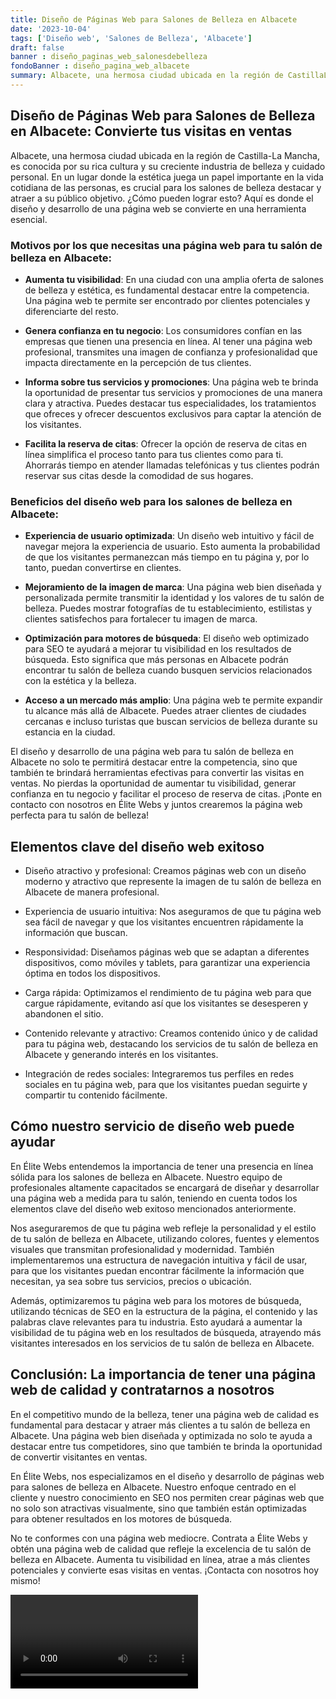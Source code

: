 ```yaml
---
title: Diseño de Páginas Web para Salones de Belleza en Albacete
date: '2023-10-04'
tags: ['Diseño web', 'Salones de Belleza', 'Albacete']
draft: false
banner : diseño_paginas_web_salonesdebelleza
fondoBanner : diseño_pagina_web_albacete
summary: Albacete, una hermosa ciudad ubicada en la región de CastillaLa Mancha, es conocida por su rica cultura y su creciente industria de belleza y cuidado personal. En un lugar donde la estética juega un papel importante en la vida cotidiana de las personas, es crucial para los salones de belleza destacar y atraer a su público objetivo. ¿Cómo pueden lograr esto? Aquí es donde el diseño y desarrollo de una página web se convierte en una herramienta esencial.
---
```


## Diseño de Páginas Web para Salones de Belleza en Albacete: Convierte tus visitas en ventas

Albacete, una hermosa ciudad ubicada en la región de Castilla-La Mancha, es conocida por su rica cultura y su creciente industria de belleza y cuidado personal. En un lugar donde la estética juega un papel importante en la vida cotidiana de las personas, es crucial para los salones de belleza destacar y atraer a su público objetivo. ¿Cómo pueden lograr esto? Aquí es donde el diseño y desarrollo de una página web se convierte en una herramienta esencial.

### Motivos por los que necesitas una página web para tu salón de belleza en Albacete:

- **Aumenta tu visibilidad**: En una ciudad con una amplia oferta de salones de belleza y estética, es fundamental destacar entre la competencia. Una página web te permite ser encontrado por clientes potenciales y diferenciarte del resto.

- **Genera confianza en tu negocio**: Los consumidores confían en las empresas que tienen una presencia en línea. Al tener una página web profesional, transmites una imagen de confianza y profesionalidad que impacta directamente en la percepción de tus clientes.

- **Informa sobre tus servicios y promociones**: Una página web te brinda la oportunidad de presentar tus servicios y promociones de una manera clara y atractiva. Puedes destacar tus especialidades, los tratamientos que ofreces y ofrecer descuentos exclusivos para captar la atención de los visitantes.

- **Facilita la reserva de citas**: Ofrecer la opción de reserva de citas en línea simplifica el proceso tanto para tus clientes como para ti. Ahorrarás tiempo en atender llamadas telefónicas y tus clientes podrán reservar sus citas desde la comodidad de sus hogares.

### Beneficios del diseño web para los salones de belleza en Albacete:

- **Experiencia de usuario optimizada**: Un diseño web intuitivo y fácil de navegar mejora la experiencia de usuario. Esto aumenta la probabilidad de que los visitantes permanezcan más tiempo en tu página y, por lo tanto, puedan convertirse en clientes.

- **Mejoramiento de la imagen de marca**: Una página web bien diseñada y personalizada permite transmitir la identidad y los valores de tu salón de belleza. Puedes mostrar fotografías de tu establecimiento, estilistas y clientes satisfechos para fortalecer tu imagen de marca.

- **Optimización para motores de búsqueda**: El diseño web optimizado para SEO te ayudará a mejorar tu visibilidad en los resultados de búsqueda. Esto significa que más personas en Albacete podrán encontrar tu salón de belleza cuando busquen servicios relacionados con la estética y la belleza.

- **Acceso a un mercado más amplio**: Una página web te permite expandir tu alcance más allá de Albacete. Puedes atraer clientes de ciudades cercanas e incluso turistas que buscan servicios de belleza durante su estancia en la ciudad.

El diseño y desarrollo de una página web para tu salón de belleza en Albacete no solo te permitirá destacar entre la competencia, sino que también te brindará herramientas efectivas para convertir las visitas en ventas. No pierdas la oportunidad de aumentar tu visibilidad, generar confianza en tu negocio y facilitar el proceso de reserva de citas. ¡Ponte en contacto con nosotros en Élite Webs y juntos crearemos la página web perfecta para tu salón de belleza!

<GifSeo />

<Cta />

## Elementos clave del diseño web exitoso

- Diseño atractivo y profesional: Creamos páginas web con un diseño moderno y atractivo que represente la imagen de tu salón de belleza en Albacete de manera profesional.

- Experiencia de usuario intuitiva: Nos aseguramos de que tu página web sea fácil de navegar y que los visitantes encuentren rápidamente la información que buscan.

- Responsividad: Diseñamos páginas web que se adaptan a diferentes dispositivos, como móviles y tablets, para garantizar una experiencia óptima en todos los dispositivos.

- Carga rápida: Optimizamos el rendimiento de tu página web para que cargue rápidamente, evitando así que los visitantes se desesperen y abandonen el sitio.

- Contenido relevante y atractivo: Creamos contenido único y de calidad para tu página web, destacando los servicios de tu salón de belleza en Albacete y generando interés en los visitantes.

- Integración de redes sociales: Integraremos tus perfiles en redes sociales en tu página web, para que los visitantes puedan seguirte y compartir tu contenido fácilmente.

## Cómo nuestro servicio de diseño web puede ayudar

En Élite Webs entendemos la importancia de tener una presencia en línea sólida para los salones de belleza en Albacete. Nuestro equipo de profesionales altamente capacitados se encargará de diseñar y desarrollar una página web a medida para tu salón, teniendo en cuenta todos los elementos clave del diseño web exitoso mencionados anteriormente.

Nos aseguraremos de que tu página web refleje la personalidad y el estilo de tu salón de belleza en Albacete, utilizando colores, fuentes y elementos visuales que transmitan profesionalidad y modernidad. También implementaremos una estructura de navegación intuitiva y fácil de usar, para que los visitantes puedan encontrar fácilmente la información que necesitan, ya sea sobre tus servicios, precios o ubicación.

Además, optimizaremos tu página web para los motores de búsqueda, utilizando técnicas de SEO en la estructura de la página, el contenido y las palabras clave relevantes para tu industria. Esto ayudará a aumentar la visibilidad de tu página web en los resultados de búsqueda, atrayendo más visitantes interesados en los servicios de tu salón de belleza en Albacete.

## Conclusión: La importancia de tener una página web de calidad y contratarnos a nosotros

En el competitivo mundo de la belleza, tener una página web de calidad es fundamental para destacar y atraer más clientes a tu salón de belleza en Albacete. Una página web bien diseñada y optimizada no solo te ayuda a destacar entre tus competidores, sino que también te brinda la oportunidad de convertir visitantes en ventas.

En Élite Webs, nos especializamos en el diseño y desarrollo de páginas web para salones de belleza en Albacete. Nuestro enfoque centrado en el cliente y nuestro conocimiento en SEO nos permiten crear páginas web que no solo son atractivas visualmente, sino que también están optimizadas para obtener resultados en los motores de búsqueda.

No te conformes con una página web mediocre. Contrata a Élite Webs y obtén una página web de calidad que refleje la excelencia de tu salón de belleza en Albacete. Aumenta tu visibilidad en línea, atrae a más clientes potenciales y convierte esas visitas en ventas. ¡Contacta con nosotros hoy mismo!

<Video />

<CtaBot job='Salones de Belleza' city='Albacete'/>

<Gmaps query='Albacete+españa+maps' />
